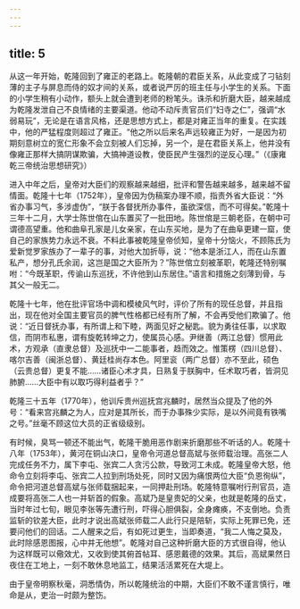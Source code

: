 ```yaml
---
---
---
```

title: 5
---



从这一年开始，乾隆回到了雍正的老路上。乾隆朝的君臣关系，从此变成了刁钻刻薄的主子与屏息而侍的奴才间的关系，或者说严厉的班主任与小学生的关系。下面的小学生稍有小动作，额头上就会遭到老师的粉笔头。诛杀和折磨大臣，越来越成为乾隆发泄自己不良情绪的主要渠道。他动不动斥责官员们“妇寺之仁”，强调“水弱易玩”，无论是在语言风格，还是思想方式上，都是对雍正当年的重复。在实践中，他的严猛程度则超过了雍正。“他之所以后来名声远较雍正为好，一是因为初期刻意树立的宽仁形象不会立刻被人们忘掉，另一个，是在君臣关系上，他并没有像雍正那样大搞阴谋欺骗，大搞神道设教，使臣民产生强烈的逆反心理。”（《康雍乾三帝统治思想研究》）

进入中年之后，皇帝对大臣们的观察越来越细，批评和警告越来越多，越来越不留情面。乾隆十七年（1752年），皇帝因为伪稿案办理不顺，指责外省大臣说：“外省办事习气，多涉虚伪”，“朕于各督抚所办事件，虽欲深信，而不可得矣。”乾隆十三年十二月，大学士陈世倌在山东置买了一批田地。陈世倌是三朝老臣，在朝中可谓德高望重。他和曲阜孔家是儿女亲家，在山东买地，是为了在曲阜更建一窟，使自己的家族势力永远不衰。不料此事被乾隆皇帝侦知，皇帝十分恼火，不顾陈氏为爱新觉罗家族办了一辈子的事，对他大加折辱，说：“他本是浙江人，而在山东置私产，想分孔氏余润，这岂是国之大臣所为？”陈世倌立刻被革职，乾隆还特别嘱咐：“今既革职，传谕山东巡抚，不许他到山东居住。”语言和措施之刻薄到骨，与其父一般无二。

乾隆十七年，他在批评官场中调和模棱风气时，评价了所有的现任总督，并且指出，现在他对全国主要官员的脾气性格都已经有所了解，不会再受他们欺骗了。他说：“近日督抚办事，有所谓上和下睦，两面见好之秘匙。貌为勇往任事，以求取信，而阴市私惠，谓有旋乾转坤之力，使属员心感。尹继善（两江总督）惯用此术，方观承（直隶总督）及巡抚中一二能事者，趋而效之。惟策楞（四川总督）、喀尔吉善（闽浙总督）、黄廷桂尚存本色。阿里衮（两广总督）亦不至此，硕色（云贵总督）更复不能……诸臣心术才具，日熟复于朕胸中，任术取巧者，皆洞见肺腑……大臣中有以取巧得利益者乎？”

乾隆三十五年（1770年），他训斥贵州巡抚宫兆麟时，居然当众提及了他的外号：“看来宫兆麟之为人，应对是其所长，而于办事殊少实际，是以外间竟有铁嘴之号。”丝毫不顾这位大员的正省级级别。

有时候，臭骂一顿还不能出气，乾隆干脆用恶作剧来折磨那些不听话的人。乾隆十八年（1753年），黄河在铜山决口，皇帝令河道总督高斌与张师载治理。高张二人完成任务不力，属下李屯、张宾二人贪污公款，导致河工未成。乾隆皇帝大怒，他命令立刻将李屯、张宾二人拉到刑场处死，同时又因为痛恨两位大臣“负恩徇纵”，命令把河道总督高斌与张师载捆起来，一同押赴刑场。乾隆特意嘱咐行刑官员，造成要将高张二人也一并斩首的假象。高斌乃是皇贵妃的父亲，也就是乾隆的岳丈，当时年过七旬，眼见李张等先遭行刑，吓得心胆俱裂，全身瘫痪，不支倒地。负责监斩的钦差大臣，此时才说出高斌张师载二人此行只是陪斩，实际上死罪已免，还要问他们的回话。二人醒来之后，有如死过更生，当即奏道，“我二人悔之莫及，此时除感恩图报，心中并无他想”。乾隆对自己这种折磨大臣的方式很自得，他认为这样既可以儆效尤，又收到使其俯首帖耳、感恩戴德的效果。其后，高斌果然日夜住在工地上，一刻不敢休息地监工，结果活活累死在大堤上。

由于皇帝明察秋毫，洞悉情伪，所以乾隆统治的中期，大臣们不敢不谨言慎行，唯命是从，吏治一时颇为整饬。